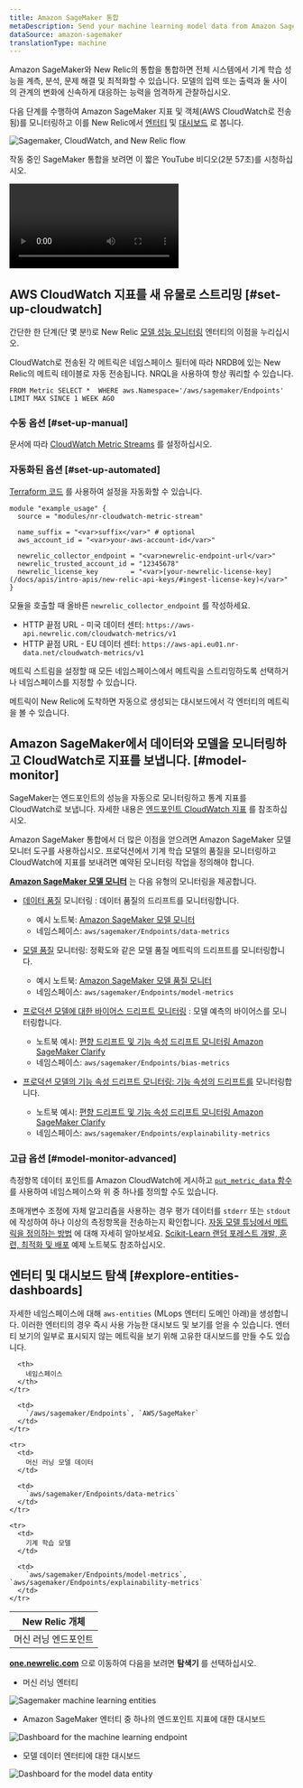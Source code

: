 ```yaml
---
title: Amazon SageMaker 통합
metaDescription: Send your machine learning model data from Amazon SageMaker to New Relic to understand your model's performance.
dataSource: amazon-sagemaker
translationType: machine
---
```






Amazon SageMaker와 New Relic의 통합을 통합하면 전체 시스템에서 기계 학습 성능을 계측, 분석, 문제 해결 및 최적화할 수 있습니다. 모델의 입력 또는 출력과 둘 사이의 관계의 변화에 신속하게 대응하는 능력을 엄격하게 관찰하십시오.

다음 단계를 수행하여 Amazon SageMaker 지표 및 객체(AWS CloudWatch로 전송됨)를 모니터링하고 이를 New Relic에서 [엔터티](/docs/new-relic-one/use-new-relic-one/core-concepts/what-entity-new-relic/) 및 [대시보드](/docs/query-your-data/explore-query-data/dashboards/introduction-dashboards/) 로 봅니다.

<img
  title="Sagemaker, CloudWatch, and New Relic flow.png"
  alt="Sagemaker, CloudWatch, and New Relic flow"
  src={awsSmFlow}
/>

작동 중인 SageMaker 통합을 보려면 이 짧은 YouTube 비디오(2분 57초)를 시청하십시오.

<Video
  id="U3ttUZhiuJ0"
  type="youtube"
/>

## AWS CloudWatch 지표를 새 유물로 스트리밍 [#set-up-cloudwatch]

간단한 한 단계(단 몇 분!)로 New Relic [모델 성능 모니터링](/docs/alerts-applied-intelligence/mlops/get-started/intro-mlops/) 엔터티의 이점을 누리십시오.

<Callout variant="important">
  CloudWatch로 전송된 각 메트릭은 네임스페이스 필터에 따라 NRDB에 있는 New Relic의 메트릭 테이블로 자동 전송됩니다. NRQL을 사용하여 항상 쿼리할 수 있습니다.

  ```
  FROM Metric SELECT *  WHERE aws.Namespace='/aws/sagemaker/Endpoints'  LIMIT MAX SINCE 1 WEEK AGO
  ```
</Callout>

### 수동 옵션 [#set-up-manual]

문서에 따라 [CloudWatch Metric Streams](/docs/integrations/amazon-integrations/aws-integrations-list/aws-metric-stream) 를 설정하십시오.

### 자동화된 옵션 [#set-up-automated]

[Terraform 코드](https://github.com/newrelic-experimental/terraform-cloudwatch-metric-streams) 를 사용하여 설정을 자동화할 수 있습니다.

```
module "example_usage" {
  source = "modules/nr-cloudwatch-metric-stream"

  name_suffix = "<var>suffix</var>" # optional
  aws_account_id = "<var>your-aws-account-id</var>"

  newrelic_collector_endpoint = "<var>newrelic-endpoint-url</var>"
  newrelic_trusted_account_id = "12345678"
  newrelic_license_key        = "<var>[your-newrelic-license-key](/docs/apis/intro-apis/new-relic-api-keys/#ingest-license-key)</var>"
}
```

모듈을 호출할 때 올바른 `newrelic_collector_endpoint` 를 작성하세요.

* HTTP 끝점 URL - 미국 데이터 센터: `https://aws-api.newrelic.com/cloudwatch-metrics/v1`
* HTTP 끝점 URL - EU 데이터 센터: `https://aws-api.eu01.nr-data.net/cloudwatch-metrics/v1`

메트릭 스트림을 설정할 때 모든 네임스페이스에서 메트릭을 스트리밍하도록 선택하거나 네임스페이스를 지정할 수 있습니다.

<Callout variant="important">
  메트릭이 New Relic에 도착하면 자동으로 생성되는 대시보드에서 각 엔터티의 메트릭을 볼 수 있습니다.
</Callout>

## Amazon SageMaker에서 데이터와 모델을 모니터링하고 CloudWatch로 지표를 보냅니다. [#model-monitor]

SageMaker는 엔드포인트의 성능을 자동으로 모니터링하고 통계 지표를 CloudWatch로 보냅니다. 자세한 내용은 [엔드포인트 CloudWatch 지표](https://docs.aws.amazon.com/sagemaker/latest/dg/monitoring-cloudwatch.html) 를 참조하십시오.

Amazon SageMaker 통합에서 더 많은 이점을 얻으려면 Amazon SageMaker 모델 모니터 도구를 사용하십시오. 프로덕션에서 기계 학습 모델의 품질을 모니터링하고 CloudWatch에 지표를 보내려면 예약된 모니터링 작업을 정의해야 합니다.

**[Amazon SageMaker 모델 모니터](https://docs.aws.amazon.com/sagemaker/latest/dg/model-monitor.html)** 는 다음 유형의 모니터링을 제공합니다.

* [데이터 품질](https://docs.aws.amazon.com/sagemaker/latest/dg/model-monitor-data-quality.html) 모니터링 : 데이터 품질의 드리프트를 모니터링합니다.

  * 예시 노트북: [Amazon SageMaker 모델 모니터](https://sagemaker-examples.readthedocs.io/en/latest/sagemaker_model_monitor/introduction/SageMaker-ModelMonitoring.html)
  * 네임스페이스: `aws/sagemaker/Endpoints/data-metrics`

* [모델 품질](https://docs.aws.amazon.com/sagemaker/latest/dg/model-monitor-model-quality.html) 모니터링: 정확도와 같은 모델 품질 메트릭의 드리프트를 모니터링합니다.

  * 예시 노트북: [Amazon SageMaker 모델 품질 모니터](https://sagemaker-examples.readthedocs.io/en/latest/sagemaker_model_monitor/model_quality/model_quality_churn_sdk.html)
  * 네임스페이스: `aws/sagemaker/Endpoints/model-metrics`

* [프로덕션 모델에 대한 바이어스 드리프트 모니터링](https://docs.aws.amazon.com/sagemaker/latest/dg/clarify-model-monitor-bias-drift.html) : 모델 예측의 바이어스를 모니터링합니다.

  * 노트북 예시: [편향 드리프트 및 기능 속성 드리프트 모니터링 Amazon SageMaker Clarify](https://sagemaker-examples.readthedocs.io/en/latest/sagemaker_model_monitor/fairness_and_explainability/SageMaker-Model-Monitor-Fairness-and-Explainability.html)
  * 네임스페이스: `aws/sagemaker/Endpoints/bias-metrics`

* [프로덕션 모델의 기능 속성 드리프트 모니터링: 기능 속성의 드리프트를](https://docs.aws.amazon.com/sagemaker/latest/dg/clarify-model-monitor-feature-attribution-drift.html) 모니터링합니다.

  * 노트북 예시: [편향 드리프트 및 기능 속성 드리프트 모니터링 Amazon SageMaker Clarify](https://sagemaker-examples.readthedocs.io/en/latest/sagemaker_model_monitor/fairness_and_explainability/SageMaker-Model-Monitor-Fairness-and-Explainability.html)
  * 네임스페이스: `aws/sagemaker/Endpoints/explainability-metrics`

<InstallFeedback/>

### 고급 옵션 [#model-monitor-advanced]

측정항목 데이터 포인트를 Amazon CloudWatch에 게시하고 [`put_metric_data` 함수](https://boto3.amazonaws.com/v1/documentation/api/latest/reference/services/cloudwatch.html#CloudWatch.Client.put_metric_data) 를 사용하여 네임스페이스와 위 중 하나를 정의할 수도 있습니다.

초매개변수 조정에 자체 알고리즘을 사용하는 경우 평가 데이터를 `stderr` 또는 `stdout` 에 작성하여 하나 이상의 측정항목을 전송하는지 확인합니다. [자동 모델 튜닝에서 메트릭을 정의하는 방법](https://docs.aws.amazon.com/sagemaker/latest/dg/automatic-model-tuning-define-metrics.html) 에 대해 자세히 알아보세요. [Scikit-Learn 랜덤 포레스트 개발, 훈련, 최적화 및 배포](https://github.com/aws/amazon-sagemaker-examples/blob/master/sagemaker-python-sdk/scikit_learn_randomforest/Sklearn_on_SageMaker_end2end.ipynb) 예제 노트북도 참조하십시오.

## 엔터티 및 대시보드 탐색 [#explore-entities-dashboards]

자세한 네임스페이스에 대해 `aws-entities` (MLops 엔터티 도메인 아래)을 생성합니다. 이러한 엔터티의 경우 즉시 사용 가능한 대시보드 및 보기를 얻을 수 있습니다. 엔터티 보기의 일부로 표시되지 않는 메트릭을 보기 위해 고유한 대시보드를 만들 수도 있습니다.

<table>
  <thead>
    <tr>
      <th style={{ width: "350px" }}>
        New Relic 개체
      </th>

      <th>
        네임스페이스
      </th>
    </tr>
  </thead>

  <tbody>
    <tr>
      <td>
        머신 러닝 엔드포인트
      </td>

      <td>
        `/aws/sagemaker/Endpoints`, `AWS/SageMaker`
      </td>
    </tr>

    <tr>
      <td>
        머신 러닝 모델 데이터
      </td>

      <td>
        `aws/sagemaker/Endpoints/data-metrics`
      </td>
    </tr>

    <tr>
      <td>
        기계 학습 모델
      </td>

      <td>
        `aws/sagemaker/Endpoints/model-metrics`, `aws/sagemaker/Endpoints/explainability-metrics`
      </td>
    </tr>
  </tbody>
</table>

**[one.newrelic.com](https://one.newrelic.com/all-capabilities)** 으로 이동하여 다음을 보려면 **탐색기** 를 선택하십시오.

* 머신 러닝 엔터티

<img
  title="Sagemaker machine learning entities.png"
  alt="Sagemaker machine learning entities"
  src={awsSm02}
/>

* Amazon SageMaker 엔터티 중 하나의 엔드포인트 지표에 대한 대시보드

<img
  title="Dashboard for the for the machine learning endpoint"
  alt="Dashboard for the machine learning endpoint"
  src={awsSm03}
/>

* 모델 데이터 엔터티에 대한 대시보드

<img
  title="Dashboard for the model data entity.png"
  alt="Dashboard for the model data entity"
  src={awsSm04}
/>